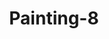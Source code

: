 ---
title: 'Painting-8'
slug: '8'
description: 'This is the first painting and why I created it.'
tags: ['commentary']
cover: ./images/8.png
---